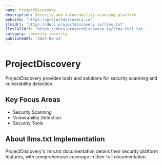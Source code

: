 ```yaml
---
name: ProjectDiscovery
description: Security and vulnerability scanning platform
website: 'https://projectdiscovery.io'
llmsUrl: 'https://docs.projectdiscovery.io/llms.txt'
llmsFullUrl: 'https://docs.projectdiscovery.io/llms-full.txt'
category: security-identity
publishedAt: '2024-02-24'
---
```


# ProjectDiscovery

ProjectDiscovery provides tools and solutions for security scanning and vulnerability detection.

## Key Focus Areas

- Security Scanning
- Vulnerability Detection
- Security Tools

## About llms.txt Implementation

ProjectDiscovery's llms.txt documentation details their security platform features, with comprehensive coverage in their full documentation.
